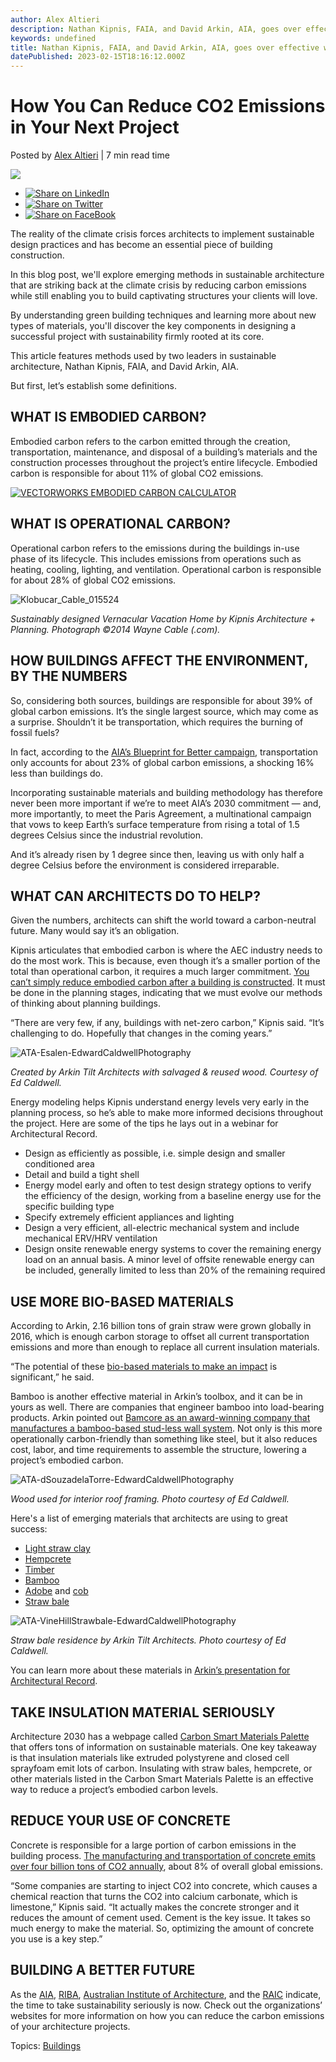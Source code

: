 ```yaml
---
author: Alex Altieri
description: Nathan Kipnis, FAIA, and David Arkin, AIA, goes over effective ways to work towards AIA’s 2030 commitment of net zero carbon in building projects.
keywords: undefined
title: Nathan Kipnis, FAIA, and David Arkin, AIA, goes over effective ways to work towards AIA’s 2030 commitment of net zero carbon in building projects. 
datePublished: 2023-02-15T18:16:12.000Z
---
```

  

# How You Can Reduce CO2 Emissions in Your Next Project

 Posted by [Alex Altieri](https://blog.vectorworks.net/author/alex-altieri) | 7 min read time 

![](https://blog.vectorworks.net/hubfs/Blog%20Images/2023%20Blog%20Images/2_Kipnis%20+%20Arkin/blog-1440x800%20%281%29.png) 

* [![Share on LinkedIn](https://2659751.fs1.hubspotusercontent-na1.net/hubfs/2659751/michaelDemo/share-LI.png)](http://www.linkedin.com/shareArticle?mini=true&url=https%3A%2F%2Fblog.vectorworks.net%2Fstrategies-for-designing-towards-net-zero-carbon)
* [![Share on Twitter](https://2659751.fs1.hubspotusercontent-na1.net/hubfs/2659751/michaelDemo/share-TW.png)](https://www.twitter.com/share?text=How%20You%20Can%20Reduce%20CO2%20Emissions%20in%20Your%20Next%20Project&url=https%3A%2F%2Fblog.vectorworks.net%2Fstrategies-for-designing-towards-net-zero-carbon&via=PMGTweets)
* [![Share on FaceBook](https://2659751.fs1.hubspotusercontent-na1.net/hubfs/2659751/michaelDemo/share-FB.png)](https://www.facebook.com/sharer/sharer.php?u=https%3A%2F%2Fblog.vectorworks.net%2Fstrategies-for-designing-towards-net-zero-carbon)

The reality of the climate crisis forces architects to implement sustainable design practices and has become an essential piece of building construction.

In this blog post, we'll explore emerging methods in sustainable architecture that are striking back at the climate crisis by reducing carbon emissions while still enabling you to build captivating structures your clients will love.

By understanding green building techniques and learning more about new types of materials, you'll discover the key components in designing a successful project with sustainability firmly rooted at its core.

This article features methods used by two leaders in sustainable architecture, Nathan Kipnis, FAIA, and David Arkin, AIA.

But first, let’s establish some definitions.

## WHAT IS EMBODIED CARBON?

Embodied carbon refers to the carbon emitted through the creation, transportation, maintenance, and disposal of a building’s materials and the construction processes throughout the project’s entire lifecycle. Embodied carbon is responsible for about 11% of global CO2 emissions.

[![VECTORWORKS EMBODIED CARBON CALCULATOR](https://no-cache.hubspot.com/cta/default/3018241/578f2522-45ac-4e93-b983-19bb80d7c2a3.png)](https://cta-redirect.hubspot.com/cta/redirect/3018241/578f2522-45ac-4e93-b983-19bb80d7c2a3) 

## WHAT IS OPERATIONAL CARBON?

Operational carbon refers to the emissions during the buildings in-use phase of its lifecycle. This includes emissions from operations such as heating, cooling, lighting, and ventilation. Operational carbon is responsible for about 28% of global CO2 emissions.

![Klobucar_Cable_015524](https://blog.vectorworks.net/hs-fs/hubfs/Blog%20Images/2023%20Blog%20Images/2_Kipnis%20+%20Arkin/Klobucar_Cable_015524.jpg?width=1135&height=750&name=Klobucar_Cable_015524.jpg)

_Sustainably designed Vernacular Vacation Home by Kipnis Architecture + Planning. Photograph ©2014 Wayne Cable (.com)._

## HOW BUILDINGS AFFECT THE ENVIRONMENT, BY THE NUMBERS

So, considering both sources, buildings are responsible for about 39% of global carbon emissions. It’s the single largest source, which may come as a surprise. Shouldn’t it be transportation, which requires the burning of fossil fuels? 

In fact, according to the [AIA’s Blueprint for Better campaign](https://blueprintforbetter.org/articles/architectures-carbon-problem/), transportation only accounts for about 23% of global carbon emissions, a shocking 16% less than buildings do.

Incorporating sustainable materials and building methodology has therefore never been more important if we’re to meet AIA’s 2030 commitment — and, more importantly, to meet the Paris Agreement, a multinational campaign that vows to keep Earth’s surface temperature from rising a total of 1.5 degrees Celsius since the industrial revolution.

 And it’s already risen by 1 degree since then, leaving us with only half a degree Celsius before the environment is considered irreparable.

## WHAT CAN ARCHITECTS DO TO HELP?

Given the numbers, architects can shift the world toward a carbon-neutral future. Many would say it’s an obligation.

Kipnis articulates that embodied carbon is where the AEC industry needs to do the most work. This is because, even though it’s a smaller portion of the total than operational carbon, it requires a much larger commitment. [You can’t simply reduce embodied carbon after a building is constructed](../../../net/vectorworks/blog/calculate-embodied-carbon-with-this-vectorworks-worksheet.html). It must be done in the planning stages, indicating that we must evolve our methods of thinking about planning buildings.

“There are very few, if any, buildings with net-zero carbon,” Kipnis said. “It’s challenging to do. Hopefully that changes in the coming years.”

![ATA-Esalen-EdwardCaldwellPhotography](https://blog.vectorworks.net/hs-fs/hubfs/Blog%20Images/2023%20Blog%20Images/2_Kipnis%20+%20Arkin/ATA-Esalen-EdwardCaldwellPhotography.jpeg?width=1280&height=854&name=ATA-Esalen-EdwardCaldwellPhotography.jpeg)

_Created by Arkin Tilt Architects with salvaged & reused wood. Courtesy of Ed Caldwell._

Energy modeling helps Kipnis understand energy levels very early in the planning process, so he’s able to make more informed decisions throughout the project. Here are some of the tips he lays out in a webinar for Architectural Record.

* Design as efficiently as possible, i.e. simple design and smaller conditioned area
* Detail and build a tight shell
* Energy model early and often to test design strategy options to verify the efficiency of the design, working from a baseline energy use for the specific building type
* Specify extremely efficient appliances and lighting
* Design a very efficient, all-electric mechanical system and include mechanical ERV/HRV ventilation
* Design onsite renewable energy systems to cover the remaining energy load on an annual basis. A minor level of offsite renewable energy can be included, generally limited to less than 20% of the remaining required

## USE MORE BIO-BASED MATERIALS 

According to Arkin, 2.16 billion tons of grain straw were grown globally in 2016, which is enough carbon storage to offset all current transportation emissions and more than enough to replace all current insulation materials. 

“The potential of these [bio-based materials to make an impact](../../../net/vectorworks/blog/sustainable-design-for-interiors-projects-using-time-saving-tools.html) is significant,” he said.

Bamboo is another effective material in Arkin’s toolbox, and it can be in yours as well. There are companies that engineer bamboo into load-bearing products. Arkin pointed out [Bamcore as an award-winning company that manufactures a bamboo-based stud-less wall system](https://www.bamcore.com/). Not only is this more operationally carbon-friendly than something like steel, but it also reduces cost, labor, and time requirements to assemble the structure, lowering a project’s embodied carbon.

![ATA-dSouzadelaTorre-EdwardCaldwellPhotography](https://blog.vectorworks.net/hs-fs/hubfs/Blog%20Images/2023%20Blog%20Images/2_Kipnis%20+%20Arkin/ATA-dSouzadelaTorre-EdwardCaldwellPhotography.jpeg?width=499&height=750&name=ATA-dSouzadelaTorre-EdwardCaldwellPhotography.jpeg)

_Wood used for interior roof framing. Photo courtesy of Ed Caldwell._

Here's a list of emerging materials that architects are using to great success:

* [Light straw clay](http://www.lightstrawclay.org/)
* [Hempcrete](https://en.wikipedia.org/wiki/Hempcrete)
* [Timber](https://en.wikipedia.org/wiki/Lumber)
* [Bamboo](https://en.wikipedia.org/wiki/Bamboo%5Fconstruction)
* [Adobe](https://en.wikipedia.org/wiki/Bamboo%5Fconstruction) and [cob](https://en.wikipedia.org/wiki/Cob%5F%28material%29)
* [Straw bale](/strategies-for-designing-towards-net-zero-carbon/ttps://en.wikipedia.org/wiki/Straw-bale%5Fconstruction)

![ATA-VineHillStrawbale-EdwardCaldwellPhotography](https://blog.vectorworks.net/hs-fs/hubfs/Blog%20Images/2023%20Blog%20Images/2_Kipnis%20+%20Arkin/ATA-VineHillStrawbale-EdwardCaldwellPhotography.jpg?width=971&height=750&name=ATA-VineHillStrawbale-EdwardCaldwellPhotography.jpg)

_Straw bale residence by Arkin Tilt Architects. Photo courtesy of Ed Caldwell._

You can learn more about these materials in [Arkin’s presentation for Architectural Record](https://continuingeducation.bnpmedia.com/courses/vectorworks-inc/embodied-carbon-basics-tools-and-strategies-web-live/).

## TAKE INSULATION MATERIAL SERIOUSLY

Architecture 2030 has a webpage called [Carbon Smart Materials Palette](https://materialspalette.org/) that offers tons of information on sustainable materials. One key takeaway is that insulation materials like extruded polystyrene and closed cell sprayfoam emit lots of carbon. Insulating with straw bales, hempcrete, or other materials listed in the Carbon Smart Materials Palette is an effective way to reduce a project’s embodied carbon levels.

## REDUCE YOUR USE OF CONCRETE

Concrete is responsible for a large portion of carbon emissions in the building process. [The manufacturing and transportation of concrete emits over four billion tons of CO2 annually](https://psci.princeton.edu/tips/2020/11/3/cement-and-concrete-the-environmental-impact), about 8% of overall global emissions.

“Some companies are starting to inject CO2 into concrete, which causes a chemical reaction that turns the CO2 into calcium carbonate, which is limestone,” Kipnis said. “It actually makes the concrete stronger and it reduces the amount of cement used. Cement is the key issue. It takes so much energy to make the material. So, optimizing the amount of concrete you use is a key step.”

## BUILDING A BETTER FUTURE

As the [AIA](https://www.aia.org/landing-pages/6423877-sustainability), [RIBA](https://www.architecture.com/about/policy/climate-action), [Australian Institute of Architecture](https://www.architecture.com.au/about/carbonneutral), and the [RAIC](https://raic.org/news/resolution-urgent-and-sustained-action-climate-and-ecological-health) indicate, the time to take sustainability seriously is now. Check out the organizations’ websites for more information on how you can reduce the carbon emissions of your architecture projects.

 Topics: [Buildings](https://blog.vectorworks.net/topic/buildings) 

  